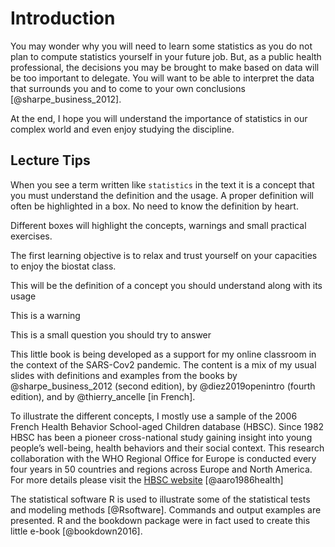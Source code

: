 
# Introduction {#introduction}

You may wonder why you will need to learn some statistics as you do not plan to compute statistics yourself in your future job. But, as a public health professional, the decisions you may be brought to make based on data will be too important to delegate. You will want to be able to interpret the data that surrounds you and to come to your own conclusions [@sharpe_business_2012].

At the end, I hope you will understand the importance of statistics in our complex world and even enjoy studying the discipline.

## Lecture Tips

When you see a term written like `statistics` in the text it is a concept that you must understand the definition and the usage. A proper definition will often be highlighted in a box. No need to know the definition by heart.

Different boxes will highlight the concepts, warnings and small practical exercises. 

::: {.objective}
The first learning objective is to relax and trust yourself on your capacities to enjoy the biostat class.
:::

::: {.define}
This will be the definition of a concept you should understand along with its usage 
:::


::: {.caution}
This is a warning
:::

::: {.practice}
This is a small question you should try to answer
:::


This little book is being developed as a support for my online classroom in the context of the SARS-Cov2 pandemic. The content is a mix of my usual slides with definitions and examples from the books by @sharpe_business_2012 (second edition), by @diez2019openintro (fourth edition), and by @thierry_ancelle [in French].

To illustrate the different concepts, I mostly use a sample of the 2006 French Health Behavior School-aged Children database (HBSC). Since 1982 HBSC has been a pioneer cross-national study gaining insight into young people's well-being, health behaviors and their social context. This research collaboration with the WHO Regional Office for Europe is conducted every four years in 50 countries and regions across Europe and North America. For more details please visit the [HBSC website ](http://www.hbsc.org/) [@aaro1986health]


The statistical software R is used to illustrate some of the statistical tests and modeling methods [@Rsoftware]. Commands and output examples are presented. R and the bookdown package were in fact used to create this little e-book [@bookdown2016].  

